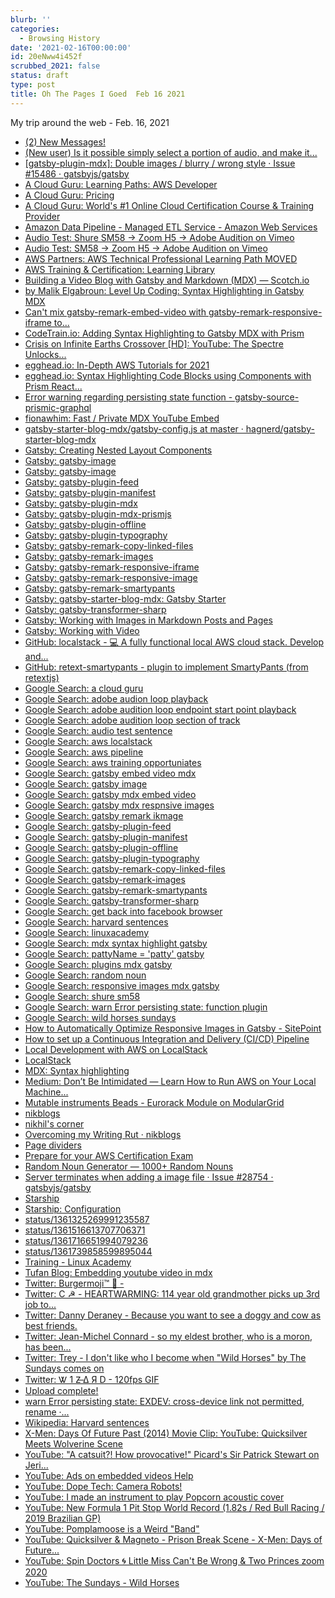 ```yaml
---
blurb: ''
categories:
  - Browsing History
date: '2021-02-16T00:00:00'
id: 20eNww4i452f
scrubbed_2021: false
status: draft
type: post
title: Oh The Pages I Goed  Feb 16 2021
---
```


My trip around the web - Feb. 16, 2021

- [(2) New Messages!](https://ethos3.com/2017/03/microphone-test-phrases-every-presenter-should-know/)
- [(New user) Is it possible simply select a portion of audio, and make it...](https://www.reddit.com/r/AdobeAudition/comments/d0a0lq/new_user_is_it_possible_simply_select_a_portion/)
- [[gatsby-plugin-mdx]: Double images / blurry / wrong style · Issue #15486 · gatsbyjs/gatsby](https://github.com/gatsbyjs/gatsby/issues/15486)
- [A Cloud Guru: Learning Paths: AWS Developer](https://acloudguru.com/learning-paths/aws-developer)
- [A Cloud Guru: Pricing](https://acloudguru.com/pricing)
- [A Cloud Guru: World's #1 Online Cloud Certification Course & Training Provider](https://acloudguru.com/?utm_source=legacyla&utm_medium=redirect&utm_campaign=one_platform)
- [Amazon Data Pipeline - Managed ETL Service - Amazon Web Services](https://aws.amazon.com/datapipeline/)
- [Audio Test: Shure SM58 -&gt; Zoom H5 -&gt; Adobe Audition on Vimeo](https://vimeo.com/513146181)
- [Audio Test: SM58 -&gt; Zoom H5 -&gt; Adobe Audition on Vimeo](https://vimeo.com/513139837)
- [AWS Partners: AWS Technical Professional Learning Path MOVED](https://aws.amazon.com/partners/training/path-tech-pro/?nc2=sb_pt_tp)
- [AWS Training & Certification: Learning Library](https://www.aws.training/LearningLibrary?query=&filters=language%3A1%20Role%3A2%20SkillLevel%3A6%20Recommended%3A103%20Domain%3A101%20Partners%3A87%20Language%3A1%20DeliveryFormat%3A1%2C4%2C6%2C7%2C8&from=0&size=15&sort=_score)
- [Building a Video Blog with Gatsby and Markdown (MDX) ― Scotch.io](https://scotch.io/tutorials/building-a-video-blog-with-gatsby-and-markdown-mdx)
- [by Malik Elgabroun: Level Up Coding: Syntax Highlighting in Gatsby MDX](https://levelup.gitconnected.com/syntax-highlighting-in-gatsby-mdx-f0187ce51f4f)
- [Can't mix gatsby-remark-embed-video with gatsby-remark-responsive-iframe to...](https://github.com/ChristopherBiscardi/gatsby-mdx/issues/183)
- [CodeTrain.io: Adding Syntax Highlighting to Gatsby MDX with Prism](https://codetrain.io/adding-prism-syntax-highlighting-to-gatsby-mdx)
- [Crisis on Infinite Earths Crossover [HD]: YouTube: The Spectre Unlocks...](https://www.youtube.com/watch?v=pY_AUTmWnmE)
- [egghead.io: In-Depth AWS Tutorials for 2021](https://egghead.io/q/aws)
- [egghead.io: Syntax Highlighting Code Blocks using Components with Prism React...](https://egghead.io/lessons/react-syntax-highlighting-code-blocks-using-components-with-prism-react-renderer-and-gatsby-mdx)
- [Error warning regarding persisting state function - gatsby-source-prismic-graphql](https://www.gitmemory.com/issue/birkir/gatsby-source-prismic-graphql/32/494811243)
- [fionawhim: Fast / Private MDX YouTube Embed](https://fionawh.im/blog/2019/09/fast-youtube-embed/)
- [gatsby-starter-blog-mdx/gatsby-config.js at master · hagnerd/gatsby-starter-blog-mdx](https://github.com/hagnerd/gatsby-starter-blog-mdx/blob/master/gatsby-config.js)
- [Gatsby: Creating Nested Layout Components](https://www.gatsbyjs.com/docs/tutorial/part-three/?__hstc=247646936.ae144a099f650cc659fb0641ca89e6dd.1613001819689.1613440442939.1613524297855.16&__hssc=247646936.7.1613524297855&__hsfp=2080001980)
- [Gatsby: gatsby-image](https://www.gatsbyjs.com/plugins/gatsby-image#two-types-of-responsive-images)
- [Gatsby: gatsby-image](https://www.gatsbyjs.com/plugins/gatsby-image/)
- [Gatsby: gatsby-plugin-feed](https://www.gatsbyjs.com/plugins/gatsby-plugin-feed/)
- [Gatsby: gatsby-plugin-manifest](https://www.gatsbyjs.com/plugins/gatsby-plugin-manifest/)
- [Gatsby: gatsby-plugin-mdx](https://www.gatsbyjs.com/plugins/gatsby-plugin-mdx/)
- [Gatsby: gatsby-plugin-mdx-prismjs](https://www.gatsbyjs.com/plugins/gatsby-plugin-mdx-prismjs/)
- [Gatsby: gatsby-plugin-offline](https://www.gatsbyjs.com/plugins/gatsby-plugin-offline/)
- [Gatsby: gatsby-plugin-typography](https://www.gatsbyjs.com/plugins/gatsby-plugin-typography/)
- [Gatsby: gatsby-remark-copy-linked-files](https://www.gatsbyjs.com/plugins/gatsby-remark-copy-linked-files/)
- [Gatsby: gatsby-remark-images](https://www.gatsbyjs.com/plugins/gatsby-remark-images/)
- [Gatsby: gatsby-remark-responsive-iframe](https://www.gatsbyjs.com/plugins/gatsby-remark-responsive-iframe/)
- [Gatsby: gatsby-remark-responsive-image](https://www.gatsbyjs.com/plugins/gatsby-remark-responsive-image/)
- [Gatsby: gatsby-remark-smartypants](https://www.gatsbyjs.com/plugins/gatsby-remark-smartypants/)
- [Gatsby: gatsby-starter-blog-mdx: Gatsby Starter](https://www.gatsbyjs.com/starters/hagnerd/gatsby-starter-blog-mdx)
- [Gatsby: gatsby-transformer-sharp](https://www.gatsbyjs.com/plugins/gatsby-transformer-sharp/)
- [Gatsby: Working with Images in Markdown Posts and Pages](https://www.gatsbyjs.com/docs/working-with-images-in-markdown/)
- [Gatsby: Working with Video](https://www.gatsbyjs.com/docs/how-to/images-and-media/working-with-video/)
- [GitHub: localstack - 💻 A fully functional local AWS cloud stack. Develop and...](https://github.com/localstack/localstack)
- [GitHub: retext-smartypants - plugin to implement SmartyPants (from retextjs)](https://github.com/retextjs/retext-smartypants#api)
- [Google Search: a cloud guru](https://www.google.com/search?client=safari&rls=en&q=a+cloud+guru&ie=UTF-8&oe=UTF-8)
- [Google Search: adobe audion loop playback](https://www.google.com/search?newwindow=1&client=safari&rls=en&ei=7BssYL_sFeiLwbkPsNSSgA4&q=adobe+audion+loop+playback&oq=adobe+audion+loop+playback&gs_lcp=Cgdnd3Mtd2l6EAMyBAgAEA06BwgAEEcQsAM6BggAEBYQHjoGCAAQDRAeUNzdA1iH6QNg_uwDaAFwAXgAgAHmAYgBuweSAQU4LjEuMZgBAKABAaoBB2d3cy13aXrIAQjAAQE&sclient=gws-wiz&ved=0ahUKEwi_ks3okO_uAhXoRTABHTCqBOAQ4dUDCAw&uact=5)
- [Google Search: adobe audition loop endpoint start point playback](https://www.google.com/search?client=safari&rls=en&q=adobe+audition+loop+endpoint+start+point+playback&ie=UTF-8&oe=UTF-8)
- [Google Search: adobe audition loop section of track](https://www.google.com/search?client=safari&rls=en&q=adobe+audition+loop+section+of+track&ie=UTF-8&oe=UTF-8#kpvalbx=_5j0sYKHUJIeLwbkPy9yfmAU11)
- [Google Search: audio test sentence](https://www.google.com/search?client=safari&rls=en&q=audio+test+sentence&ie=UTF-8&oe=UTF-8)
- [Google Search: aws localstack](https://www.google.com/search?client=safari&rls=en&q=aws+localstack&ie=UTF-8&oe=UTF-8)
- [Google Search: aws pipeline](https://www.google.com/search?client=safari&rls=en&q=aws+pipeline&ie=UTF-8&oe=UTF-8)
- [Google Search: aws training opportuniates](https://www.google.com/search?client=safari&rls=en&q=aws+training+opportuniates&ie=UTF-8&oe=UTF-8)
- [Google Search: gatsby embed video mdx](https://www.google.com/search?client=safari&rls=en&q=gatsby+embed+video+mdx&ie=UTF-8&oe=UTF-8)
- [Google Search: gatsby image](https://www.google.com/search?client=safari&rls=en&q=gatsby+image&ie=UTF-8&oe=UTF-8)
- [Google Search: gatsby mdx embed video](https://www.google.com/search?client=safari&rls=en&q=gatsby+mdx+embed+video&ie=UTF-8&oe=UTF-8)
- [Google Search: gatsby mdx respnsive images](https://www.google.com/search?client=safari&rls=en&q=gatsby+mdx+respnsive+images&ie=UTF-8&oe=UTF-8)
- [Google Search: gatsby remark ikmage](https://www.google.com/search?client=safari&rls=en&q=gatsby+remark+ikmage&ie=UTF-8&oe=UTF-8)
- [Google Search: gatsby-plugin-feed](https://www.google.com/search?client=safari&rls=en&q=gatsby-plugin-feed&ie=UTF-8&oe=UTF-8)
- [Google Search: gatsby-plugin-manifest](https://www.google.com/search?client=safari&rls=en&q=gatsby-plugin-manifest&ie=UTF-8&oe=UTF-8)
- [Google Search: gatsby-plugin-offline](https://www.google.com/search?client=safari&rls=en&q=gatsby-plugin-offline&ie=UTF-8&oe=UTF-8)
- [Google Search: gatsby-plugin-typography](https://www.google.com/search?client=safari&rls=en&q=gatsby-plugin-typography&ie=UTF-8&oe=UTF-8)
- [Google Search: gatsby-remark-copy-linked-files](https://www.google.com/search?client=safari&rls=en&q=gatsby-remark-copy-linked-files&ie=UTF-8&oe=UTF-8)
- [Google Search: gatsby-remark-images](https://www.google.com/search?client=safari&rls=en&q=gatsby-remark-images&ie=UTF-8&oe=UTF-8)
- [Google Search: gatsby-remark-smartypants](https://www.google.com/search?client=safari&rls=en&q=gatsby-remark-smartypants&ie=UTF-8&oe=UTF-8)
- [Google Search: gatsby-transformer-sharp](https://www.google.com/search?client=safari&rls=en&q=gatsby-transformer-sharp&ie=UTF-8&oe=UTF-8)
- [Google Search: get back into facebook browser](https://www.google.com/search?client=safari&rls=en&q=get+back+into+facebook+browser&ie=UTF-8&oe=UTF-8)
- [Google Search: harvard sentences](https://www.google.com/search?client=safari&rls=en&q=harvard+sentences&ie=UTF-8&oe=UTF-8)
- [Google Search: linuxacademy](https://www.google.com/search?client=safari&rls=en&q=linuxacademy&ie=UTF-8&oe=UTF-8)
- [Google Search: mdx syntax highlight gatsby](https://www.google.com/search?client=safari&rls=en&q=mdx+syntax+highlight+gatsby&ie=UTF-8&oe=UTF-8)
- [Google Search: pattyName = 'patty' gatsby](https://www.google.com/search?newwindow=1&client=safari&rls=en&ei=nCgrYNz7CIy05gLhoY3oCA&q=pattyName+%3D+%27patty%27+gatsby&oq=pattyName+%3D+%27patty%27+gatsby&gs_lcp=Cgdnd3Mtd2l6EAMyBwghEAoQoAE6BwgAEEcQsAM6BggAEA0QHjoICAAQCBANEB46BQgAEIYDOgUIABDNAlDRLFiTOWC7PmgBcAJ4AIABpQGIAewHkgEDNC41mAEAoAEBqgEHZ3dzLXdpesgBCMABAQ&sclient=gws-wiz&ved=0ahUKEwjcuaLjqO3uAhUMmlkKHeFQA40Q4dUDCAw&uact=5)
- [Google Search: plugins mdx gatsby](https://www.google.com/search?client=safari&rls=en&q=plugins+mdx+gatsby&ie=UTF-8&oe=UTF-8)
- [Google Search: random noun](https://www.google.com/search?client=safari&rls=en&q=random+noun&ie=UTF-8&oe=UTF-8)
- [Google Search: responsive images mdx gatsby](https://www.google.com/search?client=safari&rls=en&q=responsive+images+mdx+gatsby&ie=UTF-8&oe=UTF-8)
- [Google Search: shure sm58](https://www.google.com/search?client=safari&rls=en&q=shure+sm58&ie=UTF-8&oe=UTF-8)
- [Google Search: warn Error persisting state: function plugin](https://www.google.com/search?client=safari&rls=en&q=warn+Error+persisting+state:+function+plugin&ie=UTF-8&oe=UTF-8)
- [Google Search: wild horses sundays](https://www.google.com/search?client=safari&rls=en&q=wild+horses+sundays&ie=UTF-8&oe=UTF-8)
- [How to Automatically Optimize Responsive Images in Gatsby - SitePoint](https://www.sitepoint.com/automatically-optimize-responsive-images-in-gatsby/)
- [How to set up a Continuous Integration and Delivery (CI/CD) Pipeline](https://aws.amazon.com/getting-started/projects/set-up-ci-cd-pipeline/)
- [Local Development with AWS on LocalStack](https://reflectoring.io/aws-localstack/)
- [LocalStack](https://localstack.cloud/#pricing)
- [MDX: Syntax highlighting](https://mdxjs.com/guides/syntax-highlighting)
- [Medium: Don’t Be Intimidated — Learn How to Run AWS on Your Local Machine...](https://medium.com/better-programming/dont-be-intimidated-learn-how-to-run-aws-on-your-local-machine-with-localstack-2f3448462254)
- [Mutable instruments Beads - Eurorack Module on ModularGrid](https://www.modulargrid.net/e/mutable-instruments-beads)
- [nikblogs](https://blog.niksethi.com/page/2/)
- [nikhil's corner](https://niksethi.com/)
- [Overcoming my Writing Rut · nikblogs](https://blog.niksethi.com/post/writing-rut/)
- [Page dividers](https://omatsuri.app/page-dividers)
- [Prepare for your AWS Certification Exam](https://aws.amazon.com/certification/certification-prep/)
- [Random Noun Generator — 1000+ Random Nouns](https://randomwordgenerator.com/noun.php)
- [Server terminates when adding a image file · Issue #28754 · gatsbyjs/gatsby](https://github.com/gatsbyjs/gatsby/issues/28754)
- [Starship](https://starship.rs/guide/)
- [Starship: Configuration](https://starship.rs/config/#battery)
- [status/1361325269991235587](https://twitter.com/ERlNMARlE/status/1361325269991235587)
- [status/1361516613707706371](https://twitter.com/Fake_Beckham/status/1361516613707706371)
- [status/1361716651994079236](https://twitter.com/kelseytaysutton/status/1361716651994079236)
- [status/1361739858599895044](https://twitter.com/EdithWerbel/status/1361739858599895044)
- [Training - Linux Academy](https://aws.amazon.com/dynamodb/resources/training-linux-academy/)
- [Tufan Blog: Embedding youtube video in mdx](https://gatsby-replication-tufandotio.netlify.app/embed-video-in-mdx/)
- [Twitter: Burgermoji™ 🍔 - ](https://twitter.com/onefatman/status/1361899602056679424)
- [Twitter: C ☭ - HEARTWARMING: 114 year old grandmother picks up 3rd job to...](https://twitter.com/1conmunist/status/1360983887531409415)
- [Twitter: Danny Deraney - Because you want to see a doggy and cow as best friends. ](https://twitter.com/DannyDeraney/status/1361421674449526784)
- [Twitter: Jean-Michel Connard - so my eldest brother, who is a moron, has been...](https://twitter.com/torriangray/status/1361778280521605122)
- [Twitter: Trey - I don't like who I become when "Wild Horses" by The Sundays comes on](https://twitter.com/treydayway/status/1361742830222336000)
- [Twitter: Ꮤ 1 Z̶ Δ Я D - 120fps GIF](https://twitter.com/L422Y/status/1361776534114156546)
- [Upload complete!](https://vimeo.com/upload)
- [warn Error persisting state: EXDEV: cross-device link not permitted, rename ·...](https://github.com/gatsbyjs/gatsby/issues/23010)
- [Wikipedia: Harvard sentences](https://en.wikipedia.org/wiki/Harvard_sentences)
- [X-Men: Days Of Future Past (2014) Movie Clip: YouTube: Quicksilver Meets Wolverine Scene](https://www.youtube.com/watch?v=TzsAOjT-n2s)
- [YouTube: "A catsuit?! How provocative!" Picard's Sir Patrick Stewart on Jeri...](https://www.youtube.com/watch?v=jTwpoLLjpqg)
- [YouTube: Ads on embedded videos Help](https://support.google.com/youtube/answer/132596?hl=en)
- [YouTube: Dope Tech: Camera Robots!](https://www.youtube.com/watch?v=UIwdCN4dV6w)
- [YouTube: I made an instrument to play Popcorn acoustic cover](https://www.youtube.com/watch?v=FDE0JuAlktc)
- [YouTube: New Formula 1 Pit Stop World Record (1.82s / Red Bull Racing / 2019 Brazilian GP)](https://www.youtube.com/watch?v=wsCriICZ-nA)
- [YouTube: Pomplamoose is a Weird "Band"](https://www.youtube.com/watch?v=ye2dEokIyKE)
- [YouTube: Quicksilver & Magneto - Prison Break Scene - X-Men: Days of Future...](https://www.youtube.com/watch?v=wJUPJCrdaMc)
- [YouTube: Spin Doctors 🌀 Little Miss Can't Be Wrong & Two Princes zoom 2020](https://www.youtube.com/watch?v=KPa0CiWeoOI)
- [YouTube: The Sundays - Wild Horses](https://www.youtube.com/watch?v=XeebtskeD_Q)
